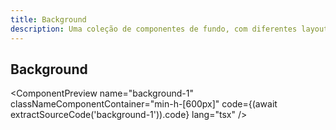 ```yaml
---
title: Background
description: Uma coleção de componentes de fundo, com diferentes layouts para destacar conteúdo
---
```



## Background

<ComponentPreview
  name="background-1"
  classNameComponentContainer="min-h-[600px]"
  code={(await extractSourceCode('background-1')).code}
  lang="tsx"
/>
